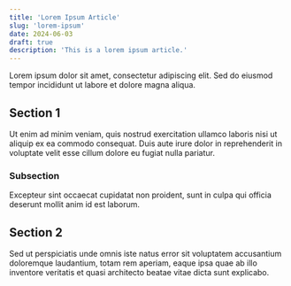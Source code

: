 ```yaml
---
title: 'Lorem Ipsum Article'
slug: 'lorem-ipsum'
date: 2024-06-03
draft: true
description: 'This is a lorem ipsum article.'
---
```


Lorem ipsum dolor sit amet, consectetur adipiscing elit. Sed do eiusmod tempor incididunt ut labore et dolore magna aliqua.

## Section 1

Ut enim ad minim veniam, quis nostrud exercitation ullamco laboris nisi ut aliquip ex ea commodo consequat. Duis aute irure dolor in reprehenderit in voluptate velit esse cillum dolore eu fugiat nulla pariatur.

### Subsection

Excepteur sint occaecat cupidatat non proident, sunt in culpa qui officia deserunt mollit anim id est laborum.

## Section 2

Sed ut perspiciatis unde omnis iste natus error sit voluptatem accusantium doloremque laudantium, totam rem aperiam, eaque ipsa quae ab illo inventore veritatis et quasi architecto beatae vitae dicta sunt explicabo.
